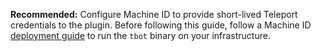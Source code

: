 **Recommended:** Configure Machine ID to provide short-lived Teleport
credentials to the plugin. Before following this guide, follow a Machine ID
[deployment guide](../../enroll-resources/machine-id/deployment.mdx) to run the `tbot` binary on
your infrastructure.



